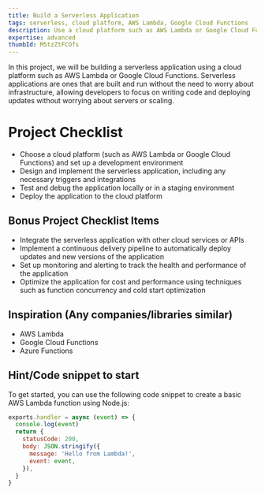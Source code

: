 ```yaml
---
title: Build a Serverless Application
tags: serverless, cloud platform, AWS Lambda, Google Cloud Functions
description: Use a cloud platform such as AWS Lambda or Google Cloud Functions to build a serverless application
expertise: advanced
thumbId: M5tzZtFCOfs
---
```


In this project, we will be building a serverless application using a cloud platform such as AWS Lambda or Google Cloud Functions. Serverless applications are ones that are built and run without the need to worry about infrastructure, allowing developers to focus on writing code and deploying updates without worrying about servers or scaling.

<h1>Project Checklist</h1>
<ul>
  <li>
    Choose a cloud platform (such as AWS Lambda or Google Cloud Functions) and
    set up a development environment
  </li>
  <li>
    Design and implement the serverless application, including any necessary
    triggers and integrations
  </li>
  <li>Test and debug the application locally or in a staging environment</li>
  <li>Deploy the application to the cloud platform</li>
</ul>
<h2>Bonus Project Checklist Items</h2>
<ul>
  <li>
    Integrate the serverless application with other cloud services or APIs
  </li>
  <li>
    Implement a continuous delivery pipeline to automatically deploy updates and
    new versions of the application
  </li>
  <li>
    Set up monitoring and alerting to track the health and performance of the
    application
  </li>
  <li>
    Optimize the application for cost and performance using techniques such as
    function concurrency and cold start optimization
  </li>
</ul>
<h2>Inspiration (Any companies/libraries similar)</h2>
<ul>
  <li>AWS Lambda</li>
  <li>Google Cloud Functions</li>
  <li>Azure Functions</li>
</ul>
<h2>Hint/Code snippet to start</h2>
To get started, you can use the following code snippet to create a basic AWS Lambda
function using Node.js:

```javascript
exports.handler = async (event) => {
  console.log(event)
  return {
    statusCode: 200,
    body: JSON.stringify({
      message: 'Hello from Lambda!',
      event: event,
    }),
  }
}
```

